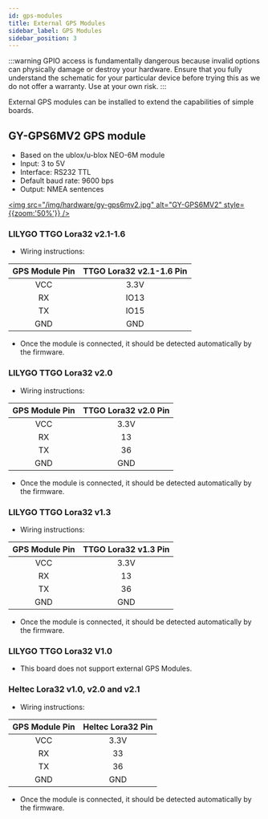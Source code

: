 ```yaml
---
id: gps-modules
title: External GPS Modules
sidebar_label: GPS Modules
sidebar_position: 3
---
```


:::warning
GPIO access is fundamentally dangerous because invalid options can physically damage or destroy your hardware. Ensure that you fully understand the schematic for your particular device before trying this as we do not offer a warranty. Use at your own risk.
:::

External GPS modules can be installed to extend the capabilities of simple boards.

## GY-GPS6MV2 GPS module

- Based on the ublox/u-blox NEO-6M module
- Input: 3 to 5V
- Interface: RS232 TTL
- Default baud rate: 9600 bps
- Output: NMEA sentences

[<img src="/img/hardware/gy-gps6mv2.jpg" alt="GY-GPS6MV2" style={{zoom:'50%'}} />](/img/hardware/gy-gps6mv2.jpg)

### LILYGO TTGO Lora32 v2.1-1.6

- Wiring instructions:

| GPS Module Pin | TTGO Lora32 v2.1-1.6 Pin |
| :------------: | :----------------------: |
|      VCC       |           3.3V           |
|       RX       |           IO13           |
|       TX       |           IO15           |
|      GND       |           GND            |

- Once the module is connected, it should be detected automatically by the firmware.

### LILYGO TTGO Lora32 v2.0

- Wiring instructions:

| GPS Module Pin | TTGO Lora32 v2.0 Pin |
| :------------: | :------------------: |
|      VCC       |         3.3V         |
|       RX       |          13          |
|       TX       |          36          |
|      GND       |         GND          |

- Once the module is connected, it should be detected automatically by the firmware.

### LILYGO TTGO Lora32 v1.3

- Wiring instructions:

| GPS Module Pin | TTGO Lora32 v1.3 Pin |
| :------------: | :------------------: |
|      VCC       |         3.3V         |
|       RX       |          13          |
|       TX       |          36          |
|      GND       |         GND          |

- Once the module is connected, it should be detected automatically by the firmware.

### LILYGO TTGO Lora32 V1.0

- This board does not support external GPS Modules.

### Heltec Lora32 v1.0, v2.0 and v2.1

- Wiring instructions:

| GPS Module Pin | Heltec Lora32 Pin |
| :------------: | :---------------: |
|      VCC       |       3.3V        |
|       RX       |        33         |
|       TX       |        36         |
|      GND       |        GND        |

- Once the module is connected, it should be detected automatically by the firmware.
